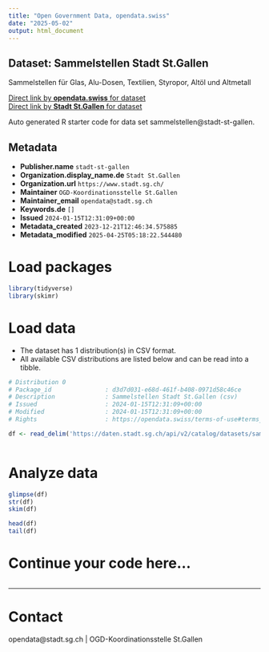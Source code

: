 ```yaml
---
title: "Open Government Data, opendata.swiss"
date: "2025-05-02"
output: html_document
---
```


## Dataset: Sammelstellen Stadt St.Gallen

Sammelstellen für Glas, Alu-Dosen, Textilien, Styropor, Altöl und Altmetall

[Direct link by **opendata.swiss** for dataset](https://opendata.swiss/de/dataset/sammelstellen)<br>
[Direct link by **Stadt St.Gallen** for dataset](https://daten.stadt.sg.ch/explore/dataset/sammelstellen/)

Auto generated R starter code for data set sammelstellen@stadt-st-gallen.

## Metadata

- **Publisher.name** `stadt-st-gallen`
- **Organization.display_name.de** `Stadt St.Gallen`
- **Organization.url** `https://www.stadt.sg.ch/`
- **Maintainer** `OGD-Koordinationsstelle St.Gallen`
- **Maintainer_email** `opendata@stadt.sg.ch`
- **Keywords.de** `[]`
- **Issued** `2024-01-15T12:31:09+00:00`
- **Metadata_created** `2023-12-21T12:46:34.575885`
- **Metadata_modified** `2025-04-25T05:18:22.544480`


# Load packages

```r

library(tidyverse)
library(skimr)

```

# Load data

-   The dataset has 1 distribution(s) in CSV format.
-   All available CSV distributions are listed below and can be read into a tibble.

```r

# Distribution 0
# Package_id               : d3d7d031-e68d-461f-b408-0971d58c46ce
# Description              : Sammelstellen Stadt St.Gallen (csv)
# Issued                   : 2024-01-15T12:31:09+00:00
# Modified                 : 2024-01-15T12:31:09+00:00
# Rights                   : https://opendata.swiss/terms-of-use#terms_by

df <- read_delim('https://daten.stadt.sg.ch/api/v2/catalog/datasets/sammelstellen/exports/csv?use_labels=true')



```

# Analyze data

```r

glimpse(df)
str(df)
skim(df)

head(df)
tail(df)

```

# Continue your code here...

```r

```

------------------------------------------------------------------------

# Contact

opendata@stadt.sg.ch | OGD-Koordinationsstelle St.Gallen
